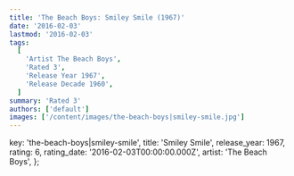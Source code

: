 ```yaml
---
title: 'The Beach Boys: Smiley Smile (1967)'
date: '2016-02-03'
lastmod: '2016-02-03'
tags:
  [
    'Artist The Beach Boys',
    'Rated 3',
    'Release Year 1967',
    'Release Decade 1960',
  ]
summary: 'Rated 3'
authors: ['default']
images: ['/content/images/the-beach-boys|smiley-smile.jpg']
---
```


  key: 'the-beach-boys|smiley-smile',
  title: 'Smiley Smile',
  release_year: 1967,
  rating: 6,
  rating_date: '2016-02-03T00:00:00.000Z',
  artist: 'The Beach Boys',
};

<MusicRating data={data} />
